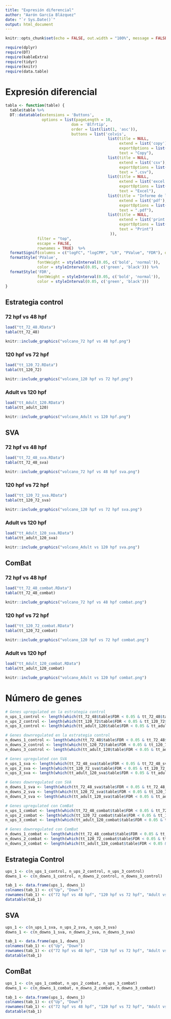```yaml
---
title: "Expresión diferencial"
author: "Aarón García Blázquez"
date: "`r Sys.Date()`"
output: html_document
---
```


```r
knitr::opts_chunk$set(echo = FALSE, out.width = "100%", message = FALSE)
```

```r
require(dplyr)
require(DT)
require(kableExtra)
require(tidyr)
require(knitr)
require(data.table)
```

# Expresión diferencial {.tabset}

```r
tabla <- function(table) {
  table$table %>%
  DT::datatable(extensions = 'Buttons',
                options = list(pageLength = 10,                
                             dom = 'Blfrtip',
                             order = list(list(1, 'asc')),
                             buttons = list('colvis', 
                                             list(title = NULL,
                                                  extend = list('copy'),
                                                  exportOptions = list(columns = ":visible"),
                                                  text = "Copy"),
                                             list(title = NULL,
                                                  extend = list('csv'),
                                                  exportOptions = list(columns = ":visible"),
                                                  text = ".csv"),
                                             list(title = NULL,
                                                  extend = list('excel'),
                                                  exportOptions = list(columns = ":visible"),
                                                  text = "Excel"),
                                             list(title = "Informe de los resultados en formato pdf",
                                                  extend = list('pdf'),
                                                  exportOptions = list(columns = ":visible"),
                                                  text = ".pdf"),
                                             list(title = NULL,
                                                  extend = list('print'),
                                                  exportOptions = list(columns = ":visible"),
                                                  text = "Print")
                                              )),
              filter = "top", 
              escape = FALSE, 
              rownames = TRUE)  %>%
  formatSignif(columns = c("logFC", "logCPM", "LR", "PValue", "FDR"), digits=3) %>%
  formatStyle('PValue', 
              fontWeight = styleInterval(0.05, c('bold', 'normal')), 
              color = styleInterval(0.05, c('green', 'black'))) %>%
  formatStyle('FDR', 
              fontWeight = styleInterval(0.05, c('bold', 'normal')), 
              color = styleInterval(0.05, c('green', 'black')))
}
```

## Estrategia control {.tabset}

### 72 hpf vs 48 hpf

```r
load("tt_72_48.RData")
tabla(tt_72_48)
```

```r
knitr::include_graphics("volcano_72 hpf vs 48 hpf.png")
```

### 120 hpf vs 72 hpf

```r
load("tt_120_72.RData")
tabla(tt_120_72)
```

```r
knitr::include_graphics("volcano_120 hpf vs 72 hpf.png")
```

### Adult vs 120 hpf

```r
load("tt_Adult_120.RData")
tabla(tt_adult_120)
```

```r
knitr::include_graphics("volcano_Adult vs 120 hpf.png")
```

## SVA {.tabset}

### 72 hpf vs 48 hpf

```r
load("tt_72_48_sva.RData")
tabla(tt_72_48_sva)
```

```r
knitr::include_graphics("volcano_72 hpf vs 48 hpf sva.png")
```

### 120 hpf vs 72 hpf

```r
load("tt_120_72_sva.RData")
tabla(tt_120_72_sva)
```

```r
knitr::include_graphics("volcano_120 hpf vs 72 hpf sva.png")
```

### Adult vs 120 hpf

```r
load("tt_Adult_120_sva.RData")
tabla(tt_adult_120_sva)
```

```r
knitr::include_graphics("volcano_Adult vs 120 hpf sva.png")
```

## ComBat {.tabset}

### 72 hpf vs 48 hpf

```r
load("tt_72_48_combat.RData")
tabla(tt_72_48_combat)
```

```r
knitr::include_graphics("volcano_72 hpf vs 48 hpf combat.png")
```

### 120 hpf vs 72 hpf

```r
load("tt_120_72_combat.RData")
tabla(tt_120_72_combat)
```

```r
knitr::include_graphics("volcano_120 hpf vs 72 hpf combat.png")
```

### Adult vs 120 hpf

```r
load("tt_Adult_120_combat.RData")
tabla(tt_adult_120_combat)
```

```r
knitr::include_graphics("volcano_Adult vs 120 hpf combat.png")
```

# Número de genes{.tabset}

```r
# Genes upregulated en la estrategia control
n_ups_1_control <- length(which(tt_72_48$table$FDR < 0.05 & tt_72_48$table$logFC > 1.5))
n_ups_2_control <- length(which(tt_120_72$table$FDR < 0.05 & tt_120_72$table$logFC > 1.5))
n_ups_3_control <- length(which(tt_adult_120$table$FDR < 0.05 & tt_adult_120$table$logFC > 1.5))

# Genes downregulated en la estrategia control
n_downs_1_control <- length(which(tt_72_48$table$FDR < 0.05 & tt_72_48$table$logFC < -1.5))
n_downs_2_control <- length(which(tt_120_72$table$FDR < 0.05 & tt_120_72$table$logFC < -1.5))
n_downs_3_control <- length(which(tt_adult_120$table$FDR < 0.05 & tt_adult_120$table$logFC < -1.5))

# Genes upregulated con SVA
n_ups_1_sva <- length(which(tt_72_48_sva$table$FDR < 0.05 & tt_72_48_sva$table$logFC > 1.5))
n_ups_2_sva <- length(which(tt_120_72_sva$table$FDR < 0.05 & tt_120_72_sva$table$logFC > 1.5))
n_ups_3_sva <- length(which(tt_adult_120_sva$table$FDR < 0.05 & tt_adult_120_sva$table$logFC > 1.5))

# Genes downregulated con SVA
n_downs_1_sva <- length(which(tt_72_48_sva$table$FDR < 0.05 & tt_72_48_sva$table$logFC < -1.5))
n_downs_2_sva <- length(which(tt_120_72_sva$table$FDR < 0.05 & tt_120_72_sva$table$logFC < -1.5))
n_downs_3_sva <- length(which(tt_adult_120_sva$table$FDR < 0.05 & tt_adult_120_sva$table$logFC < -1.5))

# Genes upregulated con ComBat
n_ups_1_combat <- length(which(tt_72_48_combat$table$FDR < 0.05 & tt_72_48_combat$table$logFC > 1.5))
n_ups_2_combat <- length(which(tt_120_72_combat$table$FDR < 0.05 & tt_120_72_combat$table$logFC > 1.5))
n_ups_3_combat <- length(which(tt_adult_120_combat$table$FDR < 0.05 & tt_adult_120_combat$table$logFC > 1.5))

# Genes downregulated con ComBat
n_downs_1_combat <- length(which(tt_72_48_combat$table$FDR < 0.05 & tt_72_48_combat$table$logFC < -1.5))
n_downs_2_combat <- length(which(tt_120_72_combat$table$FDR < 0.05 & tt_120_72_combat$table$logFC < -1.5))
n_downs_3_combat <- length(which(tt_adult_120_combat$table$FDR < 0.05 & tt_adult_120_combat$table$logFC < -1.5))
```

## Estrategia Control

```r
ups_1 <- c(n_ups_1_control, n_ups_2_control, n_ups_3_control)
downs_1 <- c(n_downs_1_control, n_downs_2_control, n_downs_3_control)

tab_1 <- data.frame(ups_1, downs_1)
colnames(tab_1) <- c("Up", "Down")
rownames(tab_1) <- c("72 hpf vs 48 hpf", "120 hpf vs 72 hpf", "Adult vs 120 hpf")
datatable(tab_1)
```

## SVA

```r
ups_1 <- c(n_ups_1_sva, n_ups_2_sva, n_ups_3_sva)
downs_1 <- c(n_downs_1_sva, n_downs_2_sva, n_downs_3_sva)

tab_1 <- data.frame(ups_1, downs_1)
colnames(tab_1) <- c("Up", "Down")
rownames(tab_1) <- c("72 hpf vs 48 hpf", "120 hpf vs 72 hpf", "Adult vs 120 hpf")
datatable(tab_1)
```

## ComBat

```r
ups_1 <- c(n_ups_1_combat, n_ups_2_combat, n_ups_3_combat)
downs_1 <- c(n_downs_1_combat, n_downs_2_combat, n_downs_3_combat)

tab_1 <- data.frame(ups_1, downs_1)
colnames(tab_1) <- c("Up", "Down")
rownames(tab_1) <- c("72 hpf vs 48 hpf", "120 hpf vs 72 hpf", "Adult vs 120 hpf")
datatable(tab_1)
```











